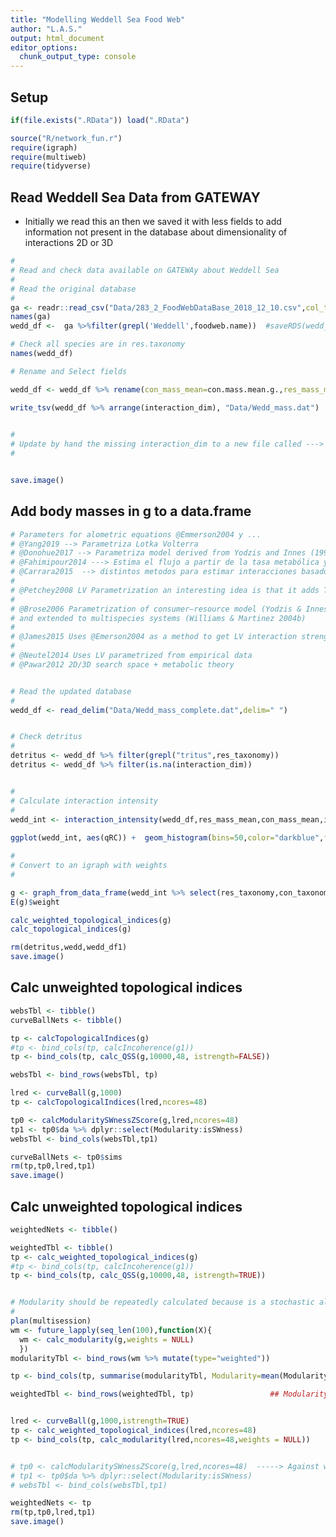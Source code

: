 ```yaml
---
title: "Modelling Weddell Sea Food Web"
author: "L.A.S."
output: html_document
editor_options: 
  chunk_output_type: console
---
```


## Setup

```r

if(file.exists(".RData")) load(".RData")

source("R/network_fun.r")
require(igraph)
require(multiweb)
require(tidyverse)


```

## Read Weddell Sea Data from GATEWAY 

* Initially we read this an then we saved it with less fields to add information not present in the database about dimensionality of interactions 2D or 3D

```r


#
# Read and check data available on GATEWAy about Weddell Sea
#
# Read the original database
#
ga <- readr::read_csv("Data/283_2_FoodWebDataBase_2018_12_10.csv",col_types = "icccccccccccccddddddccccccccddddddcddccddciicc")
names(ga)
wedd_df <-  ga %>%filter(grepl('Weddell',foodweb.name))  #saveRDS(wedd_df, "Data/wedd_df.rds")

# Check all species are in res.taxonomy 
names(wedd_df)

# Rename and Select fields 

wedd_df <- wedd_df %>% rename(con_mass_mean=con.mass.mean.g.,res_mass_mean=res.mass.mean.g.,con_taxonomy=con.taxonomy,res_taxonomy=res.taxonomy,interaction_dim=interaction.dimensionality) %>% select(con_taxonomy,res_taxonomy, con_mass_mean,res_mass_mean,interaction_dim)

write_tsv(wedd_df %>% arrange(interaction_dim), "Data/Wedd_mass.dat")
      

#
# Update by hand the missing interaction_dim to a new file called ---> "Data/Wedd_mass_complete.dat"
#


save.image()
```


## Add body masses in g to a data.frame

```r

# Parameters for alometric equations @Emmerson2004 y ... 
# @Yang2019 --> Parametriza Lotka Volterra
# @Donohue2017 --> Parametriza model derived from Yodzis and Innes (1992), updated with more recent allometric coefficients
# @Fahimipour2014 ---> Estima el flujo a partir de la tasa metabólica y las densidad de la poblacion
# @Carrara2015  --> distintos metodos para estimar interacciones basados en LV
#
# @Petchey2008 LV Parametrization an interesting idea is that it adds Type 2 functional response to check structural robustness 
#
# @Brose2006 Parametrization of consumer–resource model (Yodzis & Innes 1992) updated with new allometric coefficients (Brown et al. 2004)
# and extended to multispecies systems (Williams & Martinez 2004b)
#
# @James2015 Uses @Emerson2004 as a method to get LV interaction strength using body masses 
#
# @Neutel2014 Uses LV parametrized from empirical data 
# @Pawar2012 2D/3D search space + metabolic theory 


# Read the updated database
#
wedd_df <- read_delim("Data/Wedd_mass_complete.dat",delim=" ")


# Check detritus
#
detritus <- wedd_df %>% filter(grepl("tritus",res_taxonomy)) 
detritus <- wedd_df %>% filter(is.na(interaction_dim))


#
# Calculate interaction intensity
#
wedd_int <- interaction_intensity(wedd_df,res_mass_mean,con_mass_mean,interaction_dim )
  
ggplot(wedd_int, aes(qRC)) +  geom_histogram(bins=50,color="darkblue",fill="white") + theme_bw() + scale_y_log10() 

#
# Convert to an igraph with weights
#

g <- graph_from_data_frame(wedd_int %>% select(res_taxonomy,con_taxonomy,qRC) %>% rename(weight=qRC) ,directed=TRUE)   # the 3d field generate an attribute
E(g)$weight

calc_weighted_topological_indices(g)
calc_topological_indices(g)

rm(detritus,wedd,wedd_df1)
save.image()

``` 


## Calc unweighted topological indices

```r

websTbl <- tibble()
curveBallNets <- tibble()

tp <- calcTopologicalIndices(g)
#tp <- bind_cols(tp, calcIncoherence(g1)) 
tp <- bind_cols(tp, calc_QSS(g,10000,48, istrength=FALSE)) 

websTbl <- bind_rows(websTbl, tp)

lred <- curveBall(g,1000)
tp <- calcTopologicalIndices(lred,ncores=48) 

tp0 <- calcModularitySWnessZScore(g,lred,ncores=48)
tp1 <- tp0$da %>% dplyr::select(Modularity:isSWness)
websTbl <- bind_cols(websTbl,tp1)

curveBallNets <- tp0$sims 
rm(tp,tp0,lred,tp1)
save.image()

```


## Calc unweighted topological indices

```r

weightedNets <- tibble()

weightedTbl <- tibble()
tp <- calc_weighted_topological_indices(g)
#tp <- bind_cols(tp, calcIncoherence(g1)) 
tp <- bind_cols(tp, calc_QSS(g,10000,48, istrength=TRUE)) 


# Modularity should be repeatedly calculated because is a stochastic algorithm
#
plan(multisession)
wm <- future_lapply(seq_len(100),function(X){
  wm <- calc_modularity(g,weights = NULL) 
  })
modularityTbl <- bind_rows(wm %>% mutate(type="weighted"))

tp <- bind_cols(tp, summarise(modularityTbl, Modularity=mean(Modularity)))

weightedTbl <- bind_rows(weightedTbl, tp)                 ## Modularity -49643343 what happens if all the weights have the average weigth valus?????????


lred <- curveBall(g,1000,istrength=TRUE)
tp <- calc_weighted_topological_indices(lred,ncores=48)
tp <- bind_cols(tp, calc_modularity(lred,ncores=48,weights = NULL)) 


# tp0 <- calcModularitySWnessZScore(g,lred,ncores=48)  -----> Against which model do we calculate SWness in the weighed case???????????
# tp1 <- tp0$da %>% dplyr::select(Modularity:isSWness)
# websTbl <- bind_cols(websTbl,tp1)

weightedNets <- tp 
rm(tp,tp0,lred,tp1)
save.image()

```